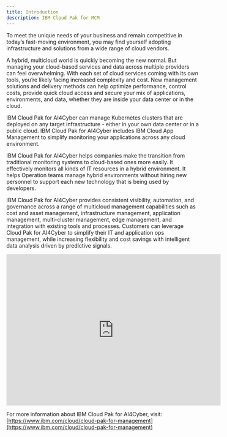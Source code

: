 ```yaml
---
title: Introduction
description: IBM Cloud Pak for MCM
---
```


To meet the unique needs of your business and remain competitive in today’s fast-moving environment, you may find yourself adopting infrastructure and solutions from a wide range of cloud vendors.

A hybrid, multicloud world is quickly becoming the new normal. But managing your cloud-based services and data across multiple providers can feel overwhelming. With each set of cloud services coming with its own tools, you’re likely facing increased complexity and cost. New management solutions and delivery methods can help optimize performance, control costs, provide quick cloud access and secure your mix of applications, environments, and data, whether they are inside your data center or in the cloud.

IBM Cloud Pak for AI4Cyber can manage Kubernetes clusters that are deployed on any target infrastructure - either in your own data center or in a public cloud. IBM Cloud Pak for AI4Cyber includes IBM Cloud App Management to simplify monitoring your applications across any cloud environment.

IBM Cloud Pak for AI4Cyber helps companies make the transition from traditional monitoring systems to cloud-based ones more easily. It effectively monitors all kinds of IT resources in a hybrid environment. It helps Operation teams manage hybrid environments without hiring new personnel to support each new technology that is being used by developers.

IBM Cloud Pak for AI4Cyber provides consistent visibility, automation, and governance across a range of multicloud management capabilities such as cost and asset management, infrastructure management, application management, multi-cluster management, edge management, and integration with existing tools and processes. Customers can leverage Cloud Pak for AI4Cyber to simplify their IT and application ops management, while increasing flexibility and cost savings with intelligent data analysis driven by predictive signals.

<iframe src="https://cdnapisec.kaltura.com/p/1773841/sp/177384100/embedIframeJs/uiconf_id/27941801/partner_id/1773841?iframeembed=true&playerId=ibm-dynid-1_playercontainer&entry_id=1_aiyo4xli&flashvars[streamerType]=auto" width="560" height="395" allowfullscreen webkitallowfullscreen mozAllowFullScreen allow="autoplay *; fullscreen *; encrypted-media *" frameborder="0"></iframe>

For more information about IBM Cloud Pak for AI4Cyber, visit: [https://www.ibm.com/cloud/cloud-pak-for-management](https://www.ibm.com/cloud/cloud-pak-for-management)
